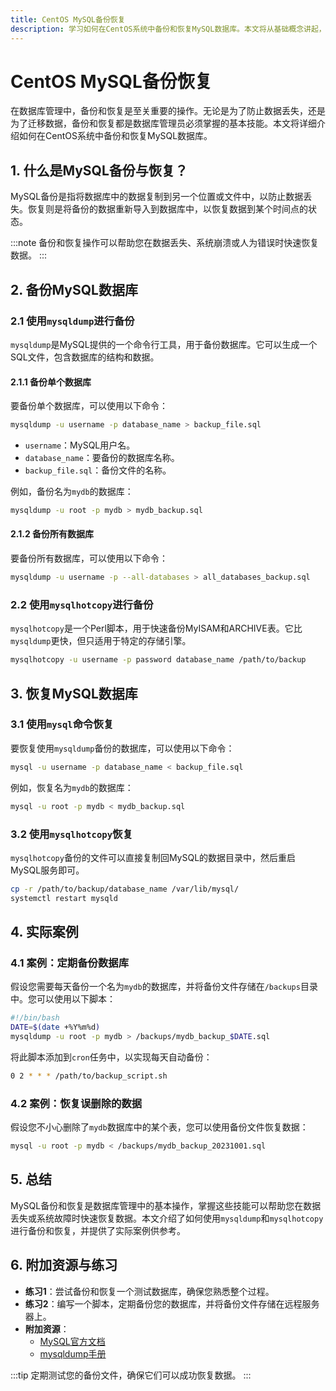 ```yaml
---
title: CentOS MySQL备份恢复
description: 学习如何在CentOS系统中备份和恢复MySQL数据库。本文将从基础概念讲起，逐步指导您完成备份和恢复操作，并提供实际案例和代码示例。
---
```


# CentOS MySQL备份恢复

在数据库管理中，备份和恢复是至关重要的操作。无论是为了防止数据丢失，还是为了迁移数据，备份和恢复都是数据库管理员必须掌握的基本技能。本文将详细介绍如何在CentOS系统中备份和恢复MySQL数据库。

## 1. 什么是MySQL备份与恢复？

MySQL备份是指将数据库中的数据复制到另一个位置或文件中，以防止数据丢失。恢复则是将备份的数据重新导入到数据库中，以恢复数据到某个时间点的状态。

:::note
备份和恢复操作可以帮助您在数据丢失、系统崩溃或人为错误时快速恢复数据。
:::

## 2. 备份MySQL数据库

### 2.1 使用`mysqldump`进行备份

`mysqldump`是MySQL提供的一个命令行工具，用于备份数据库。它可以生成一个SQL文件，包含数据库的结构和数据。

#### 2.1.1 备份单个数据库

要备份单个数据库，可以使用以下命令：

```bash
mysqldump -u username -p database_name > backup_file.sql
```

- `username`：MySQL用户名。
- `database_name`：要备份的数据库名称。
- `backup_file.sql`：备份文件的名称。

例如，备份名为`mydb`的数据库：

```bash
mysqldump -u root -p mydb > mydb_backup.sql
```

#### 2.1.2 备份所有数据库

要备份所有数据库，可以使用以下命令：

```bash
mysqldump -u username -p --all-databases > all_databases_backup.sql
```

### 2.2 使用`mysqlhotcopy`进行备份

`mysqlhotcopy`是一个Perl脚本，用于快速备份MyISAM和ARCHIVE表。它比`mysqldump`更快，但只适用于特定的存储引擎。

```bash
mysqlhotcopy -u username -p password database_name /path/to/backup
```

## 3. 恢复MySQL数据库

### 3.1 使用`mysql`命令恢复

要恢复使用`mysqldump`备份的数据库，可以使用以下命令：

```bash
mysql -u username -p database_name < backup_file.sql
```

例如，恢复名为`mydb`的数据库：

```bash
mysql -u root -p mydb < mydb_backup.sql
```

### 3.2 使用`mysqlhotcopy`恢复

`mysqlhotcopy`备份的文件可以直接复制回MySQL的数据目录中，然后重启MySQL服务即可。

```bash
cp -r /path/to/backup/database_name /var/lib/mysql/
systemctl restart mysqld
```

## 4. 实际案例

### 4.1 案例：定期备份数据库

假设您需要每天备份一个名为`mydb`的数据库，并将备份文件存储在`/backups`目录中。您可以使用以下脚本：

```bash
#!/bin/bash
DATE=$(date +%Y%m%d)
mysqldump -u root -p mydb > /backups/mydb_backup_$DATE.sql
```

将此脚本添加到`cron`任务中，以实现每天自动备份：

```bash
0 2 * * * /path/to/backup_script.sh
```

### 4.2 案例：恢复误删除的数据

假设您不小心删除了`mydb`数据库中的某个表，您可以使用备份文件恢复数据：

```bash
mysql -u root -p mydb < /backups/mydb_backup_20231001.sql
```

## 5. 总结

MySQL备份和恢复是数据库管理中的基本操作，掌握这些技能可以帮助您在数据丢失或系统故障时快速恢复数据。本文介绍了如何使用`mysqldump`和`mysqlhotcopy`进行备份和恢复，并提供了实际案例供参考。

## 6. 附加资源与练习

- **练习1**：尝试备份和恢复一个测试数据库，确保您熟悉整个过程。
- **练习2**：编写一个脚本，定期备份您的数据库，并将备份文件存储在远程服务器上。
- **附加资源**：
  - [MySQL官方文档](https://dev.mysql.com/doc/)
  - [mysqldump手册](https://dev.mysql.com/doc/refman/8.0/en/mysqldump.html)

:::tip
定期测试您的备份文件，确保它们可以成功恢复数据。
:::